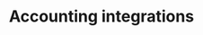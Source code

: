 ---
title: "Accounting integrations"
description: "Integrate with an accounting platform to automatically pull actuals into your model."
---